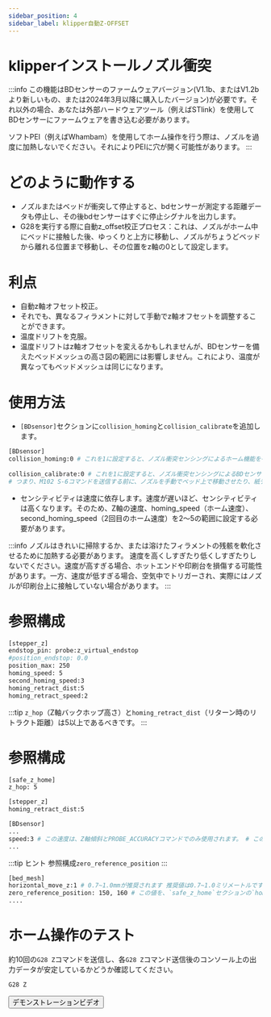 ```yaml
---
sidebar_position: 4
sidebar_label: klipper自動Z-OFFSET
---
```


# klipperインストールノズル衝突

:::info
この機能はBDセンサーのファームウェアバージョン(V1.1b、またはV1.2bより新しいもの、または2024年3月以降に購入したバージョン)が必要です。それ以外の場合、あなたは外部ハードウェアツール（例えばSTlink）を使用してBDセンサーにファームウェアを書き込む必要があります。

ソフトPEI（例えばWhambam）を使用してホーム操作を行う際は、ノズルを過度に加熱しないでください。それによりPEIに穴が開く可能性があります。
:::

# どのように動作する
* ノズルまたはベッドが衝突して停止すると、bdセンサーが測定する距離データも停止し、その後bdセンサーはすぐに停止シグナルを出力します。
* G28を実行する際に自動z_offset校正プロセス：これは、ノズルがホーム中にベッドに接触した後、ゆっくりと上方に移動し、ノズルがちょうどベッドから離れる位置まで移動し、その位置をz軸の0として設定します。

# 利点
* 自動z軸オフセット校正。
* それでも、異なるフィラメントに対して手動でz軸オフセットを調整することができます。
* 温度ドリフトを克服。
* 温度ドリフトはz軸オフセットを変えるかもしれませんが、BDセンサーを備えたベッドメッシュの高さ図の範囲には影響しません。これにより、温度が異なってもベッドメッシュは同じになります。

# 使用方法

* `[BDsensor]`セクションに`collision_homing`と`collision_calibrate`を追加します。
``` bash
[BDsensor] 
collision_homing:0 # これを1に設定すると、ノズル衝突センシングによるホーム機能を有効にします。0に設定することで無効にします。 ノズル衝突センシングによるホーム機能を有効にするには、これを1に設定します。0に設定することで無効にします。
                   
collision_calibrate:0 # これを1に設定すると、ノズル衝突センシングによるBDセンサーの自動校正を有効にします。0に設定することで無効にします。 # ノズル衝突センシングによるBDセンサーの自動校正を有効にするには、これを1に設定します。0に設定することで無効にします。
# つまり、M102 S-6コマンドを送信する前に、ノズルを手動でベッド上で移動させたり、紙テストを行ったりする必要はありません。
```

* センシティビティは速度に依存します。速度が遅いほど、センシティビティは高くなります。そのため、Z軸の速度、homing_speed（ホーム速度）、second_homing_speed（2回目のホーム速度）を2〜5の範囲に設定する必要があります。

:::info
ノズルはきれいに掃除するか、または溶けたフィラメントの残骸を軟化させるために加熱する必要があります。
速度を高くしすぎたり低くしすぎたりしないでください。速度が高すぎる場合、ホットエンドや印刷台を損傷する可能性があります。一方、速度が低すぎる場合、空気中でトリガーされ、実際にはノズルが印刷台上に接触していない場合があります。
:::

# 参照構成
``` bash
[stepper_z]
endstop_pin: probe:z_virtual_endstop
#position_endstop: 0.0
position_max: 250
homing_speed: 5
second_homing_speed:3
homing_retract_dist:5
homing_retract_speed:2
```

:::tip
`z_hop`（Z軸バックホップ高さ）と`homing_retract_dist`（リターン時のリトラクト距離）は5以上であるべきです。
:::
# 参照構成

```bash
[safe_z_home]
z_hop: 5 

[stepper_z]
homing_retract_dist:5
```
```bash
[BDsensor] 
...
speed:3 # この速度は、Z軸傾斜とPROBE_ACCURACYコマンドでのみ使用されます。 # この速度は、Z軸傾斜とPROBE_ACCURACYコマンドでのみ使用されます。
...

```
:::tip ヒント
参照構成`zero_reference_position`
:::

``` bash
[bed_mesh]
horizontal_move_z:1 # 0.7~1.0mmが推奨されます 推奨値は0.7~1.0ミリメートルです。
zero_reference_position: 150, 160 # この値を、`safe_z_home`セクションの`home_xy_position`と同じ座標に設定します。
....
```

# ホーム操作のテスト
約10回の`G28 Z`コマンドを送信し、各`G28 Z`コマンド送信後のコンソール上の出力データが安定しているかどうか確認してください。
``` bash
G28 Z
```
<Button variant="contained" disableElevation href="https://www.youtube.com/watch?v=RuPoXbrSPDc">デモンストレーションビデオ</Button>

